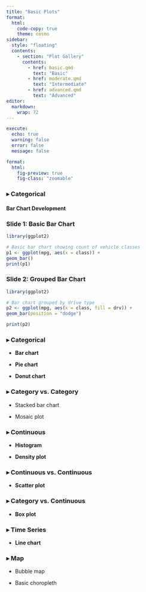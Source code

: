 ```yaml
---
title: "Basic Plots"
format:
  html:
    code-copy: true
    theme: cosmo
sidebar:
  style: "floating"
  contents:
    - section: "Plot Gallery"
      contents:
        - href: basic.qmd
          text: "Basic"
        - href: moderate.qmd
          text: "Intermediate"
        - href: advanced.qmd
          text: "Advanced"
editor: 
  markdown: 
    wrap: 72
---
```


```yaml
execute:
  echo: true
  warning: false
  error: false
  message: false

format:
  html:
    fig-preview: true
    fig-class: "zoomable" 
```


### ▸ Categorical
#### **Bar Chart Development**

::: {.panel-tabset}

### Slide 1: Basic Bar Chart

```r
library(ggplot2)

# Basic bar chart showing count of vehicle classes
p1 <- ggplot(mpg, aes(x = class)) +
geom_bar()
print(p1)


```

### Slide 2: Grouped Bar Chart
```r
library(ggplot2)

# Bar chart grouped by drive type
p2 <- ggplot(mpg, aes(x = class, fill = drv)) +
geom_bar(position = "dodge")

print(p2)

```

:::


### ▸ Categorical

-   **Bar chart**

-   **Pie chart**

-   **Donut chart**

### ▸ Category vs. Category

-   Stacked bar chart

-   Mosaic plot

### ▸ Continuous

-   **Histogram**

-   **Density plot**

### ▸ Continuous vs. Continuous

-   **Scatter plot**

### ▸ Category vs. Continuous

-   **Box plot**

### ▸ Time Series

-   **Line chart**

### ▸ Map

-   Bubble map

-   Basic choropleth
